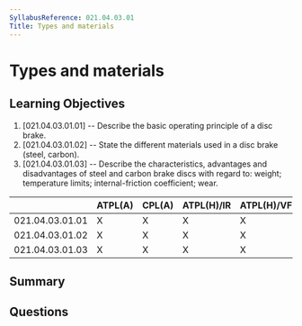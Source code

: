 ```yaml
---
SyllabusReference: 021.04.03.01
Title: Types and materials
---
```


# Types and materials

## Learning Objectives

1. [021.04.03.01.01] -- Describe the basic operating principle of a disc brake.
2. [021.04.03.01.02] -- State the different materials used in a disc brake
   (steel, carbon).
3. [021.04.03.01.03] -- Describe the characteristics, advantages and
   disadvantages of steel and carbon brake discs with regard to: weight;
   temperature limits; internal-friction coefficient; wear.

|                 | ATPL(A) | CPL(A) | ATPL(H)/IR | ATPL(H)/VFR | CPL(H) | IR  | CBIR(A) |
| --------------- | ------- | ------ | ---------- | ----------- | ------ | --- | ------- |
| 021.04.03.01.01 | X       | X      | X          | X           | X      |     |         |
| 021.04.03.01.02 | X       | X      | X          | X           | X      |     |         |
| 021.04.03.01.03 | X       | X      | X          | X           | X      |     |         |

## Summary

## Questions

